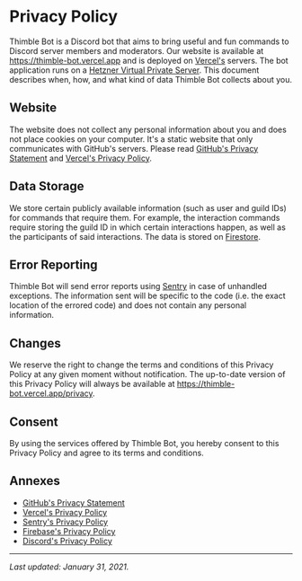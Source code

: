 # Privacy Policy

Thimble Bot is a Discord bot that aims to bring useful and fun commands to
Discord server members and moderators.
Our website is available at https://thimble-bot.vercel.app and is deployed on
[Vercel's][vercel-url] servers. The bot application runs on a
[Hetzner Virtual Private Server][hetzner-url]. This document describes when,
how, and what kind of data Thimble Bot collects about you.

## Website

The website does not collect any personal information about you and does not
place cookies on your computer. It's a static website that only communicates
with GitHub's servers. Please read [GitHub's Privacy Statement][github-privacy]
and [Vercel's Privacy Policy][vercel-privacy].

## Data Storage

We store certain publicly available information (such as user and guild IDs)
for commands that require them. For example, the interaction commands require
storing the guild ID in which certain interactions happen, as well as the
participants of said interactions. The data is stored on
[Firestore][firestore-url].

## Error Reporting

Thimble Bot will send error reports using [Sentry][sentry-url] in case of
unhandled exceptions. The information sent will be specific to the code (i.e.
the exact location of the errored code) and does not contain any personal
information.

## Changes

We reserve the right to change the terms and conditions of this Privacy Policy
at any given moment without notification. The up-to-date version of this Privacy
Policy will always be available at https://thimble-bot.vercel.app/privacy.

## Consent

By using the services offered by Thimble Bot, you hereby consent to this Privacy
Policy and agree to its terms and conditions.

## Annexes

  - [GitHub's Privacy Statement][github-privacy]
  - [Vercel's Privacy Policy][vercel-privacy]
  - [Sentry's Privacy Policy][sentry-privacy]
  - [Firebase's Privacy Policy][firebase-privacy]
  - [Discord's Privacy Policy][discord-privacy]

---

*Last updated: January 31, 2021.*

[vercel-url]: https://vercel.com
[hetzner-url]: https://www.hetzner.com/cloud
[sentry-url]: https://sentry.io
[firestore-url]: https://firebase.google.com/docs/firestore
[github-privacy]: https://docs.github.com/en/github/site-policy/github-privacy-statement
[vercel-privacy]: https://vercel.com/legal/privacy-policy
[sentry-privacy]: https://sentry.io/privacy/
[firebase-privacy]: https://firebase.google.com/support/privacy
[discord-privacy]: https://discord.com/privacy
